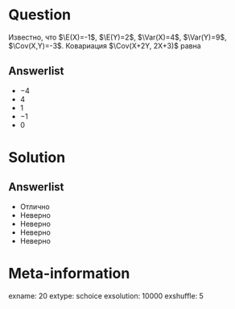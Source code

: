 Question
========
Известно, что $\E(X)=-1$, $\E(Y)=2$, $\Var(X)=4$, $\Var(Y)=9$, $\Cov(X,Y)=-3$. Ковариация $\Cov(X+2Y, 2X+3)$ равна

Answerlist
----------
*   $-4$ 
*   $4$ 
*   $1$ 
*   $-1$ 
*   $0$ 

Solution
========

Answerlist
----------
*  Отлично
*  Неверно
*  Неверно
*  Неверно
*  Неверно

Meta-information
================
exname: 20
extype: schoice
exsolution: 10000
exshuffle: 5
